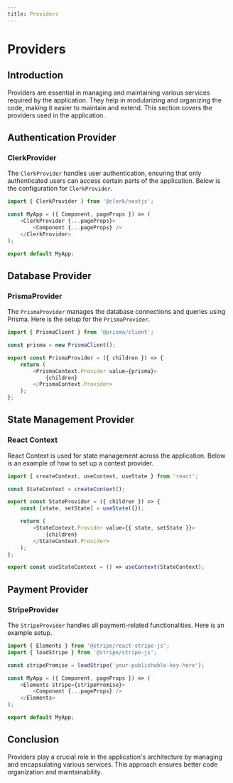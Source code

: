 ```yaml
---
title: Providers
---
```


# Providers

## Introduction

Providers are essential in managing and maintaining various services required by the application. They help in modularizing and organizing the code, making it easier to maintain and extend. This section covers the providers used in the application.

## Authentication Provider

### ClerkProvider

The `ClerkProvider` handles user authentication, ensuring that only authenticated users can access certain parts of the application. Below is the configuration for `ClerkProvider`.

```typescript
import { ClerkProvider } from '@clerk/nextjs';

const MyApp = ({ Component, pageProps }) => (
    <ClerkProvider {...pageProps}>
        <Component {...pageProps} />
    </ClerkProvider>
);

export default MyApp;
```

## Database Provider

### PrismaProvider

The `PrismaProvider` manages the database connections and queries using Prisma. Here is the setup for the `PrismaProvider`.

```typescript
import { PrismaClient } from '@prisma/client';

const prisma = new PrismaClient();

export const PrismaProvider = ({ children }) => {
    return (
        <PrismaContext.Provider value={prisma}>
            {children}
        </PrismaContext.Provider>
    );
};
```

## State Management Provider

### React Context

React Context is used for state management across the application. Below is an example of how to set up a context provider.

```typescript
import { createContext, useContext, useState } from 'react';

const StateContext = createContext();

export const StateProvider = ({ children }) => {
    const [state, setState] = useState({});

    return (
        <StateContext.Provider value={{ state, setState }}>
            {children}
        </StateContext.Provider>
    );
};

export const useStateContext = () => useContext(StateContext);
```

## Payment Provider

### StripeProvider

The `StripeProvider` handles all payment-related functionalities. Here is an example setup.

```typescript
import { Elements } from '@stripe/react-stripe-js';
import { loadStripe } from '@stripe/stripe-js';

const stripePromise = loadStripe('your-publishable-key-here');

const MyApp = ({ Component, pageProps }) => (
    <Elements stripe={stripePromise}>
        <Component {...pageProps} />
    </Elements>
);

export default MyApp;
```

## Conclusion

Providers play a crucial role in the application's architecture by managing and encapsulating various services. This approach ensures better code organization and maintainability.

```mdx
```